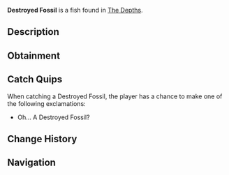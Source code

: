 {{FishInfobox
|image          = Destroyed Fossil.png
|rarity         = Trash
|sea            = First Sea
|location       = [[The Depths]]
|sublocation    = 
|sources        = Crab Cage, Fishing Rod
|radar_location = 
|xp             = 20
|weather        = 
|time           = Day
|season         = 
|bait           = 
|base_weight    = 4.5
|base_value     = 35
|weight_range   = 3.5
|base_chance    = 35
|base_resil     = 100
}}
'''Destroyed Fossil''' is a {{Rarity|Trash}} fish found in [[The Depths]].

== Description ==
{{Description|A Destroyed Fossil... How much would this sell for?|Bestiary Entry}}

== Obtainment ==
{{Fish Availability|
The Depths
The Depths/Absolute Darkness
|top_rods      = 
Astralhook Rod\236675.7\19892.86;
Ethereal Prism Rod\226988.6\17439.35;
Leviathan's Fang Rod\211222.67\11209.89;
Fast Rod\201225.78\8379.54;
No-Life Rod\199020.93\8286.94;
Training Rod\189438.73\31073.95;
Fortune Rod\126129.7\10601.35;
Nocturnal Rod\35390.34\28122.38;
Seraphic Rod\198237.45\8254.32;
Challenger's Rod\197135.58\8208.43;
Rod Of The Forgotten Fang\181018.67\7537.35;
Blazebringer Rod\180372.83\7510.46;
Free Spirit Rod\172996.44\7203.32;
Verdant Shear Rod\169630.86\7063.18;
Zeus Rod\169195.91\7045.07;
Rod Of The Exalted One\165048.01\7893.15;
Rod Of The Depths\164912.3\6866.71;
Depthseeker Rod\154763.45\6444.12;
Avalanche Rod\139144.75\5793.78;
Trident Rod\137764.5\5736.31;
Volcanic Rod\128508.23\5350.89;
Steady Rod\84416.06\2509.8
|recommended   = Ethereal Prism Rod
}}

== Catch Quips ==
When catching a Destroyed Fossil, the player has a chance to make one of the following exclamations:
* Oh... A Destroyed Fossil?

== Change History ==
{{Change History|{{subst:Current Version}}}}

== Navigation ==
{{Fish Navbox|The Depths}}